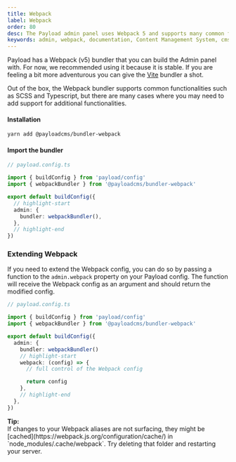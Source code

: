 ```yaml
---
title: Webpack
label: Webpack
order: 80
desc: The Payload admin panel uses Webpack 5 and supports many common functionalities such as SCSS and Typescript out of the box to give you more freedom.
keywords: admin, webpack, documentation, Content Management System, cms, headless, javascript, node, react, express
---
```


Payload has a Webpack (v5) bundler that you can build the Admin panel with. For now, we recommended using it because it is stable. If you are feeling a bit more adventurous you can give the [Vite](/docs/admin/vite) bundler a shot.

Out of the box, the Webpack bundler supports common functionalities such as SCSS and Typescript, but there are many cases where you may need to add support for additional functionalities.

#### Installation

```bash
yarn add @payloadcms/bundler-webpack
```

#### Import the bundler

```ts
// payload.config.ts

import { buildConfig } from 'payload/config'
import { webpackBundler } from '@payloadcms/bundler-webpack'

export default buildConfig({
  // highlight-start
  admin: {
    bundler: webpackBundler(),
  },
  // highlight-end
})
```

### Extending Webpack

If you need to extend the Webpack config, you can do so by passing a function to the `admin.webpack` property on your Payload config.
The function will receive the Webpack config as an argument and should return the modified config.

```ts
// payload.config.ts

import { buildConfig } from 'payload/config'
import { webpackBundler } from '@payloadcms/bundler-webpack'

export default buildConfig({
  admin: {
    bundler: webpackBundler()
    // highlight-start
    webpack: (config) => {
      // full control of the Webpack config

      return config
    },
    // highlight-end
  },
})
```

<Banner type="success">
  <strong>Tip:</strong>
  <br />
  If changes to your Webpack aliases are not surfacing, they might be
  [cached](https://webpack.js.org/configuration/cache/) in `node_modules/.cache/webpack`. Try
  deleting that folder and restarting your server.
</Banner>
